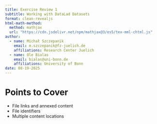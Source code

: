 ```yaml
---
title: Exercise Review 1
subtitle: Working with DataLad Datasets 
format: clean-revealjs
html-math-method:
  method: mathjax
  url: "https://cdn.jsdelivr.net/npm/mathjax@3/es5/tex-mml-chtml.js"
author:
  - name: Michał Szczepanik
    email: m.szczepanik@fz-juelich.de
    affiliations: Research Center Juelich
  - name: Ole Bialas
    email: bialas@uni-bonn.de
    affiliations: University of Bonn
date: 08-19-2025
---
```


# Points to Cover

- File links and annexed content
- File identifiers
- Multiple content locations
